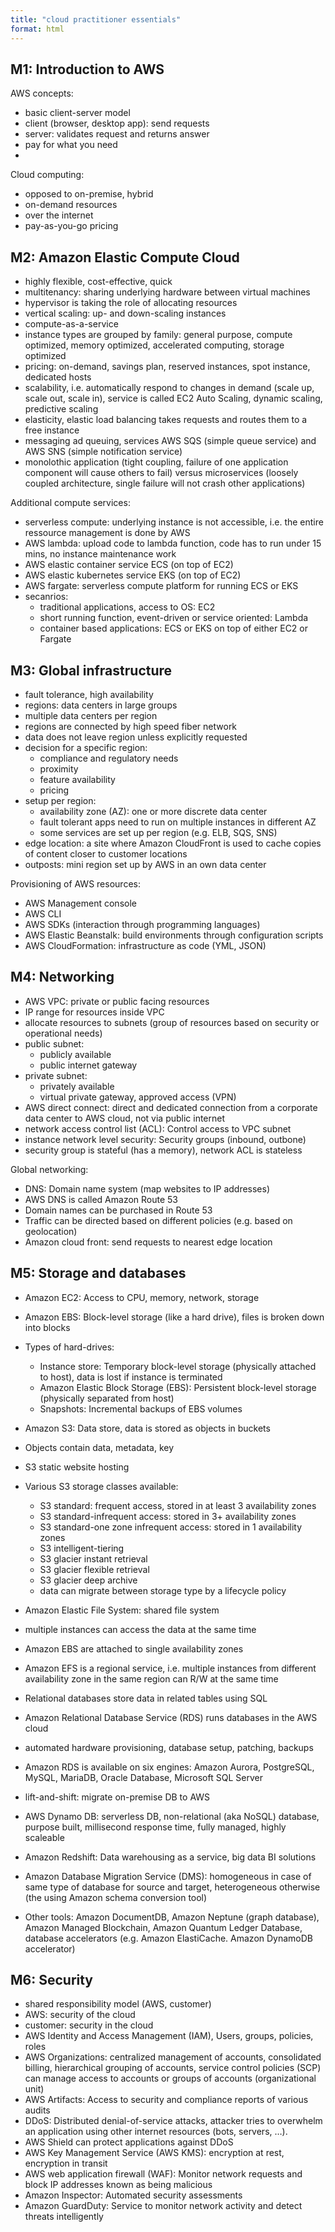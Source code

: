 ```yaml
---
title: "cloud practitioner essentials"
format: html
---
```



## M1: Introduction to AWS

AWS concepts:

* basic client-server model
* client (browser, desktop app): send requests 
* server: validates request and returns answer
* pay for what you need
* 

Cloud computing:

* opposed to on-premise, hybrid
* on-demand resources
* over the internet 
* pay-as-you-go pricing


## M2: Amazon Elastic Compute Cloud

* highly flexible, cost-effective, quick
* multitenancy: sharing underlying hardware between virtual machines
* hypervisor is taking the role of allocating resources
* vertical scaling: up- and down-scaling instances
* compute-as-a-service
* instance types are grouped by family: general purpose, compute optimized, 
memory optimized, accelerated computing, storage optimized 
* pricing: on-demand, savings plan, reserved instances, spot instance, 
dedicated hosts
* scalability, i.e. automatically respond to changes in demand (scale up, 
scale out, scale in), service is called EC2 Auto Scaling, dynamic scaling, 
predictive scaling
* elasticity, elastic load balancing takes requests and routes them to a free 
instance
* messaging ad queuing, services AWS SQS 
(simple queue service) and AWS SNS (simple notification service)
* monolothic application (tight coupling, failure of one application component 
will cause others to fail) versus microservices (loosely coupled architecture, 
single failure will not crash other applications)

Additional compute services:

* serverless compute: underlying instance is not accessible, i.e. the entire 
ressource management is done by AWS
* AWS lambda: upload code to lambda function, code has to run under 15 mins, 
no instance maintenance work
* AWS elastic container service ECS (on top of EC2)
* AWS elastic kubernetes service EKS (on top of EC2)
* AWS fargate: serverless compute platform for running ECS or EKS
* secanrios:
  * traditional applications, access to OS: EC2
  * short running function, event-driven or service oriented: Lambda
  * container based applications: ECS or EKS on top of either EC2 or Fargate


## M3: Global infrastructure

* fault tolerance, high availability
* regions: data centers in large groups
* multiple data centers per region
* regions are connected by high speed fiber network
* data does not leave region unless explicitly requested
* decision for a specific region:
  * compliance and regulatory needs
  * proximity
  * feature availability
  * pricing

* setup per region:
  * availability zone (AZ): one or more discrete data center
  * fault tolerant apps need to run on multiple instances in different AZ
  * some services are set up per region (e.g. ELB, SQS, SNS)

* edge location: a site where Amazon CloudFront is used to cache copies of 
content closer to customer locations
* outposts: mini region set up by AWS in an own data center

Provisioning of AWS resources:

* AWS Management console
* AWS CLI
* AWS SDKs (interaction through programming languages)
* AWS Elastic Beanstalk: build environments through configuration scripts
* AWS CloudFormation: infrastructure as code (YML, JSON)


## M4: Networking

* AWS VPC: private or public facing resources
* IP range for resources inside VPC
* allocate resources to subnets (group of resources based on security or 
operational needs)
* public subnet: 
  * publicly available
  * public internet gateway
* private subnet: 
  * privately available
  * virtual private gateway, approved access (VPN)
* AWS direct connect: direct and dedicated connection from a corporate data 
center to AWS cloud, not via public internet
* network access control list (ACL): Control access to VPC subnet
* instance network level security: Security groups (inbound, outbone)
* security group is stateful (has a memory), network ACL is stateless

Global networking:

* DNS: Domain name system (map websites to IP addresses)
* AWS DNS is called Amazon Route 53
* Domain names can be purchased in Route 53
* Traffic can be directed based on different policies (e.g. based on geolocation)
* Amazon cloud front: send requests to nearest edge location


## M5: Storage and databases

* Amazon EC2: Access to CPU, memory, network, storage
* Amazon EBS: Block-level storage (like a hard drive), files is broken down into 
blocks
* Types of hard-drives: 
  * Instance store: Temporary block-level storage (physically attached to host), 
  data is lost if instance is terminated
  * Amazon Elastic Block Storage (EBS): Persistent block-level storage 
  (physically separated from host)
  * Snapshots: Incremental backups of EBS volumes
* Amazon S3: Data store, data is stored as objects in buckets
* Objects contain data, metadata, key
* S3 static website hosting 
* Various S3 storage classes available:
  * S3 standard: frequent access, stored in at least 3 availability zones
  * S3 standard-infrequent access: stored in 3+ availability zones
  * S3 standard-one zone infrequent access: stored in 1 availability zones
  * S3 intelligent-tiering
  * S3 glacier instant retrieval
  * S3 glacier flexible retrieval
  * S3 glacier deep archive
  * data can migrate between storage type by a lifecycle policy

* Amazon Elastic File System: shared file system 
* multiple instances can access the data at the same time
* Amazon EBS are attached to single availability zones
* Amazon EFS is a regional service, i.e. multiple instances from different 
availability zone in the same region can R/W at the same time
  
* Relational databases store data in related tables using SQL
* Amazon Relational Database Service (RDS) runs databases in the AWS cloud
* automated hardware provisioning, database setup, patching, backups
* Amazon RDS is available on six engines: Amazon Aurora, PostgreSQL, MySQL, 
MariaDB, Oracle Database, Microsoft SQL Server
* lift-and-shift: migrate on-premise DB to AWS
* AWS Dynamo DB: serverless DB, non-relational (aka NoSQL) database, 
purpose built, millisecond response time, fully managed, highly scaleable
* Amazon Redshift: Data warehousing as a service, big data BI solutions
* Amazon Database Migration Service (DMS): homogeneous in case of same 
type of database for source and target, heterogeneous otherwise (the using
Amazon schema conversion tool)
* Other tools: Amazon DocumentDB, Amazon Neptune (graph database), 
Amazon Managed Blockchain, Amazon Quantum Ledger Database, database accelerators 
(e.g. Amazon ElastiCache. Amazon DynamoDB accelerator)


## M6: Security

* shared responsibility model (AWS, customer)
* AWS: security of the cloud
* customer: security in the cloud
* AWS Identity and Access Management (IAM), Users, groups, policies, roles
* AWS Organizations: centralized management of accounts, consolidated billing, 
hierarchical grouping of accounts, service control policies (SCP) can manage 
access to accounts or groups of accounts (organizational unit)
* AWS Artifacts: Access to security and compliance reports of various audits
* DDoS: Distributed denial-of-service attacks, attacker tries to overwhelm an 
application using other internet resources (bots, servers, ...). 
* AWS Shield can protect applications against DDoS 
* AWS Key Management Service (AWS KMS): encryption at rest, encryption in 
transit
* AWS web application firewall (WAF): Monitor network requests and block 
IP addresses known as being malicious
* Amazon Inspector: Automated security assessments 
* Amazon GuardDuty: Service to monitor network activity and detect threats 
intelligently






